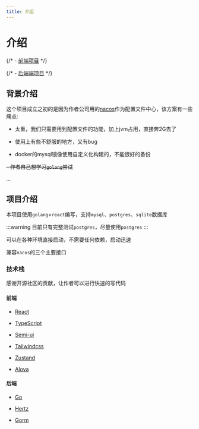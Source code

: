 ```yaml
---
title: 介绍
---
```


# 介绍

{/* - [前端项目](https://github.com/confkeeper/confkeeper-web) */}

{/* - [后端端项目](https://github.com/confkeeper/confkeeper) */}

## 背景介绍

这个项目成立之初的是因为作者公司用的[nacos](https://github.com/alibaba/nacos)作为配置文件中心，该方案有一些痛点:

- 太重，我们只需要用到配置文件的功能，加上jvm占用，直接奔2G去了

- 使用上有些不舒服的地方，又有bug

- docker的mysql镜像使用自定义化构建的，不能很好的备份

~~- 作者自己想学习`golang`尝试~~

...

## 项目介绍

本项目使用`golang`+`react`编写，支持`mysql`、`postgres`、`sqlite`数据库

:::warning
目前只有完整测试`postgres`，尽量使用`postgres`
:::

可以在各种环境直接启动，不需要任何依赖，启动迅速

兼容`nacos`的三个主要接口

### 技术栈

感谢开源社区的贡献，让作者可以进行快速的写代码

#### 前端

- [React](https://react.dev/)

- [TypeScript](https://www.typescriptlang.org/)

- [Semi-ui](https://semi.design/zh-CN/)

- [Tailwindcss](https://tailwindcss.com/)

- [Zustand](https://zustand-demo.pmnd.rs/)

- [Alova](https://alova.js.org/zh-CN/)

#### 后端

- [Go](https://golang.org/)

- [Hertz](https://github.com/cloudwego/hertz)

- [Gorm](https://github.com/go-gorm/gorm)